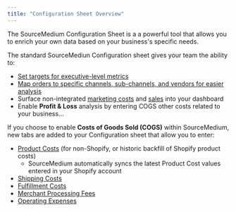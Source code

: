 ```yaml
---
title: "Configuration Sheet Overview"
---
```


The SourceMedium Configuration Sheet is a a powerful tool that allows you to enrich your own data based on your business's specific needs.

The standard SourceMediun Configuration sheet gives your team the ability to:
- [Set targets for executive-level metrics](/data-inputs/configuration-sheet/can-i-set-targets-in-my-dashboard)
- [Map orders to specific channels, sub-channels, and vendors for easier analysis](/data-inputs/configuration-sheet/how-can-i-create-order-channels-and-subchannels)
- Surface non-integrated [marketing costs](/data-inputs/configuration-sheet/how-do-i-include-marketing-spend-through-the-cost-tab-of-the-configuration-sheet) and [sales](/data-inputs/configuration-sheet/how-do-i-enter-non-integrated-sales-data-sales-tab) into your dashboard
- Enable **Profit & Loss** analysis by entering COGS other costs related to your business...


If you choose to enable **Costs of Goods Sold (COGS)** within SourceMedium, new tabs are added to your Configuration sheet that allow you to enter:

- [Product Costs](/data-inputs/configuration-sheet/costs/how-do-i-surface-product-costs-from-platforms-outside-of-shopify-into-my-dashboard) (for non-Shopify, or historic backfill of Shopify product costs)
    - SourceMedium automatically syncs the latest Product Cost values entered in your Shopify account
- [Shipping Costs](/data-inputs/configuration-sheet/costs/how-do-i-surface-shipping-costs-within-my-dashboard)
- [Fulfillment Costs](/data-inputs/configuration-sheet/costs/how-do-i-surface-fulfillment-costs-within-my-dashboard)
- [Merchant Processing Fees](/data-inputs/configuration-sheet/costs/how-do-i-surface-merchant-processing-fees-within-my-dashboard)
- [Operating Expenses](/data-inputs/configuration-sheet/costs/how-do-i-surface-operating-expenses-within-my-dashboard)

[def]: data-inputs/configuration-sheet/how-can-i-create-order-channels-and-subchannels